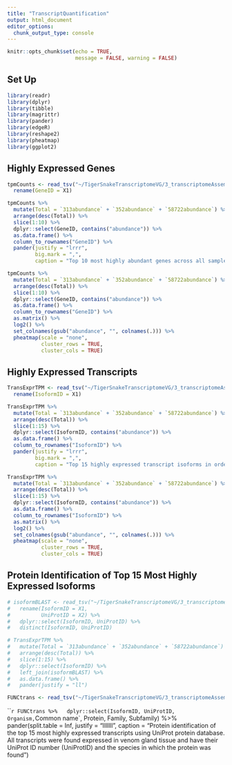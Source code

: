 ```yaml
---
title: "TranscriptQuantification"
output: html_document
editor_options: 
  chunk_output_type: console
---
```


```r
knitr::opts_chunk$set(echo = TRUE, 
                      message = FALSE, warning = FALSE)
```

## Set Up

```r
library(readr)
library(dplyr)
library(tibble)
library(magrittr)
library(pander)
library(edgeR)
library(reshape2)
library(pheatmap)
library(ggplot2)
```

## Highly Expressed Genes

```r
tpmCounts <- read_tsv("~/TigerSnakeTranscriptomeVG/3_transcriptomeAssembly/trinityDeNovoAssembly/trinityDeNovoDownstreamAnalysis/Quantification/kallistoAbundance.gene.TPM.not_cross_norm") %>%
  rename(GeneID = X1)
```

```r
tpmCounts %>%
  mutate(Total = `313abundance` + `352abundance` + `58722abundance`) %>%
  arrange(desc(Total)) %>%
  slice(1:10) %>%
  dplyr::select(GeneID, contains("abundance")) %>%
  as.data.frame() %>%
  column_to_rownames("GeneID") %>%
  pander(justify = "lrrr",
         big.mark = ",",
         caption = "Top 10 most highly abundant genes across all samples")
```

```r
tpmCounts %>%
  mutate(Total = `313abundance` + `352abundance` + `58722abundance`) %>%
  arrange(desc(Total)) %>%
  slice(1:10) %>%
  dplyr::select(GeneID, contains("abundance")) %>%
  as.data.frame() %>%
  column_to_rownames("GeneID") %>%
  as.matrix() %>%
  log2() %>%
  set_colnames(gsub("abundance", "", colnames(.))) %>%
  pheatmap(scale = "none",
           cluster_rows = TRUE,
           cluster_cols = TRUE)
```

## Highly Expressed Transcripts

```r
TransExprTPM <- read_tsv("~/TigerSnakeTranscriptomeVG/3_transcriptomeAssembly/trinityDeNovoAssembly/trinityDeNovoDownstreamAnalysis/Quantification/kallistoAbundance.isoform.TPM.not_cross_norm") %>%
  rename(IsoformID = X1)
```

```r
TransExprTPM %>%
  mutate(Total = `313abundance` + `352abundance` + `58722abundance`) %>%
  arrange(desc(Total)) %>%
  slice(1:15) %>%
  dplyr::select(IsoformID, contains("abundance")) %>%
  as.data.frame() %>%
  column_to_rownames("IsoformID") %>%
  pander(justify = "lrrr",
         big.mark = ",",
         caption = "Top 15 highly expressed transcript isoforms in order of highest total expression")
```

```r
TransExprTPM %>%
  mutate(Total = `313abundance` + `352abundance` + `58722abundance`) %>%
  arrange(desc(Total)) %>%
  slice(1:15) %>%
  dplyr::select(IsoformID, contains("abundance")) %>%
  as.data.frame() %>%
  column_to_rownames("IsoformID") %>%
  as.matrix() %>%
  log2() %>%
  set_colnames(gsub("abundance", "", colnames(.))) %>%
  pheatmap(scale = "none",
           cluster_rows = TRUE,
           cluster_cols = TRUE)
```

## Protein Identification of Top 15 Most Highly Expressed Isoforms

```r
# isoformBLAST <- read_tsv("~/TigerSnakeTranscriptomeVG/3_transcriptomeAssembly/trinityDeNovoAssembly/trinityDeNovoQualityAssessment/blastx.outfmt6", col_names = FALSE) %>%
#   rename(IsoformID = X1,
#          UniProtID = X2) %>%
#   dplyr::select(IsoformID, UniProtID) %>%
#   distinct(IsoformID, UniProtID)
```

```r
# TransExprTPM %>%
#   mutate(Total = `313abundance` + `352abundance` + `58722abundance`) %>%
#   arrange(desc(Total)) %>%
#   slice(1:15) %>%
#   dplyr::select(IsoformID) %>%
#   left_join(isoformBLAST) %>%
#   as.data.frame() %>%
#   pander(justify = "ll")
```

```r
FUNCtrans <- read_tsv("~/TigerSnakeTranscriptomeVG/3_transcriptomeAssembly/trinityDeNovoAssembly/trinityDeNovoDownstreamAnalysis/Top15IsoformsFunctionalAnnotationtsv.txt")
```

```r
FUNCtrans %>%
  dplyr::select(IsoformID, UniProtID, Organism, `Common name`, Protein, Family, Subfamily) %>%
  pander(split.table = Inf,
         justify = "lllllll",
         caption = "Protein identification of the top 15 most highly expressed transcripts using UniProt protein database. All transcripts were found expressed in venom gland tissue and have their UniProt ID number (UniProtID) and the species in which the protein was found")



